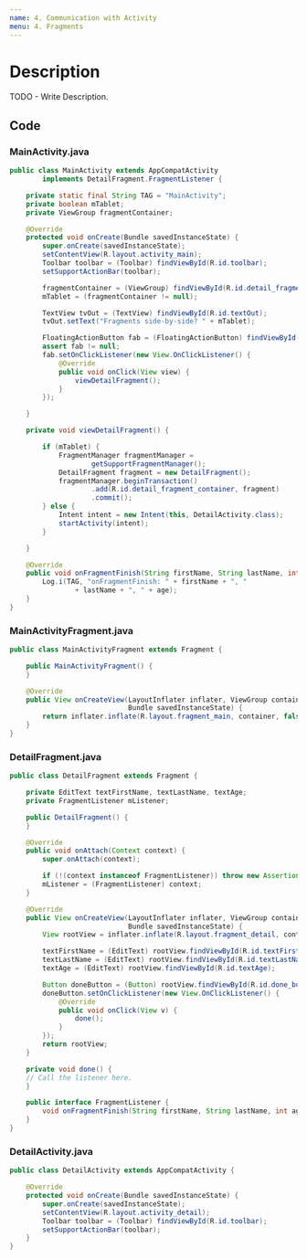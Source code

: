 ```yaml
---
name: 4. Communication with Activity
menu: 4. Fragments
---
```


# Description

TODO - Write Description.

## Code

### MainActivity.java

```java
public class MainActivity extends AppCompatActivity
        implements DetailFragment.FragmentListener {

    private static final String TAG = "MainActivity";
    private boolean mTablet;
    private ViewGroup fragmentContainer;

    @Override
    protected void onCreate(Bundle savedInstanceState) {
        super.onCreate(savedInstanceState);
        setContentView(R.layout.activity_main);
        Toolbar toolbar = (Toolbar) findViewById(R.id.toolbar);
        setSupportActionBar(toolbar);

        fragmentContainer = (ViewGroup) findViewById(R.id.detail_fragment_container);
        mTablet = (fragmentContainer != null);

        TextView tvOut = (TextView) findViewById(R.id.textOut);
        tvOut.setText("Fragments side-by-side? " + mTablet);

        FloatingActionButton fab = (FloatingActionButton) findViewById(R.id.fab);
        assert fab != null;
        fab.setOnClickListener(new View.OnClickListener() {
            @Override
            public void onClick(View view) {
                viewDetailFragment();
            }
        });

    }

    private void viewDetailFragment() {

        if (mTablet) {
            FragmentManager fragmentManager =
                    getSupportFragmentManager();
            DetailFragment fragment = new DetailFragment();
            fragmentManager.beginTransaction()
                    .add(R.id.detail_fragment_container, fragment)
                    .commit();
        } else {
            Intent intent = new Intent(this, DetailActivity.class);
            startActivity(intent);
        }

    }

    @Override
    public void onFragmentFinish(String firstName, String lastName, int age) {
        Log.i(TAG, "onFragmentFinish: " + firstName + ", "
                + lastName + ", " + age);
    }
}

```

### MainActivityFragment.java

```java
public class MainActivityFragment extends Fragment {

    public MainActivityFragment() {
    }

    @Override
    public View onCreateView(LayoutInflater inflater, ViewGroup container,
                             Bundle savedInstanceState) {
        return inflater.inflate(R.layout.fragment_main, container, false);
    }
}
```

### DetailFragment.java

```java
public class DetailFragment extends Fragment {

    private EditText textFirstName, textLastName, textAge;
    private FragmentListener mListener;

    public DetailFragment() {
    }

    @Override
    public void onAttach(Context context) {
        super.onAttach(context);

        if (!(context instanceof FragmentListener)) throw new AssertionError();
        mListener = (FragmentListener) context;
    }

    @Override
    public View onCreateView(LayoutInflater inflater, ViewGroup container,
                             Bundle savedInstanceState) {
        View rootView = inflater.inflate(R.layout.fragment_detail, container, false);

        textFirstName = (EditText) rootView.findViewById(R.id.textFirstName);
        textLastName = (EditText) rootView.findViewById(R.id.textLastName);
        textAge = (EditText) rootView.findViewById(R.id.textAge);

        Button doneButton = (Button) rootView.findViewById(R.id.done_button);
        doneButton.setOnClickListener(new View.OnClickListener() {
            @Override
            public void onClick(View v) {
                done();
            }
        });
        return rootView;
    }

    private void done() {
	// Call the listener here.
    }

    public interface FragmentListener {
        void onFragmentFinish(String firstName, String lastName, int age);
    }
}
```

### DetailActivity.java

```java
public class DetailActivity extends AppCompatActivity {

    @Override
    protected void onCreate(Bundle savedInstanceState) {
        super.onCreate(savedInstanceState);
        setContentView(R.layout.activity_detail);
        Toolbar toolbar = (Toolbar) findViewById(R.id.toolbar);
        setSupportActionBar(toolbar);
    }
}
```
